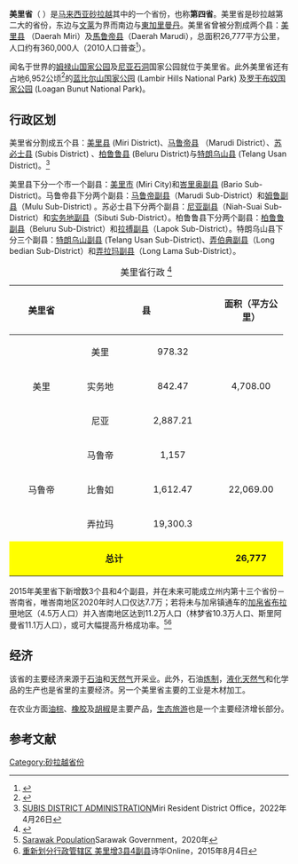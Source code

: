 {{Infobox Settlement
|name=美里省
|official_name=Bahagian Miri
|image_blank_emblem = Flag of Sarawak.svg
|blank_emblem_type = 砂拉越州
|image_map = Sarawakmiri.png
|mapsize=225px
|subdivision_type=国家
|subdivision_name=[[马来西亚|马来西亚]]
|subdivision_type1=州属
|subdivision_name1=[[砂拉越|砂拉越]]
|area_total_km2 = 26777
|population_total = 364562
|population_density_km2 = auto
|population_as_of = 2010
|blank1_name = 车俩号牌
|blank1_info = QM
|blank2_name = 族群
|blank2_info = [[伊班族|伊班人]] (29.8%), [[华人|华人]] (23.35%), [[马来人|马来人]] (16.3%), [[马兰诺族|马兰诺人]] (2.62%), 与 其他 (27.93%)
|seat_type =省会
|seat = 美里
|parts_type = 地方政府
|parts = [[美里市政局|美里市政局]] ''Miri City Council''<br> [[馬鲁帝县议会|馬鲁帝县议会]] ''Marudi District Council''<br> [[苏必士县议会|苏必士县议会]] ''Subis District Council''
|website = [http://www.residenmiri.sarawak.gov.my/ 美里省公署]{{ms}}
}}

'''美里省'''（''{{lang-en|Miri Division}} {{lang-ms|Bahagian Miri}}''）是[[马来西亚|马来西亚]][[砂拉越|砂拉越]]其中的一个省份，也称'''第四省'''。美里省是砂拉越第二大的省份，东边与[[文莱|文莱]]为界而南边与[[東加里曼丹|東加里曼丹]]。美里省曾被分割成两个县：[[美里县|美里县]] （Daerah Miri）及[[馬鲁帝县|馬鲁帝县]]（Daerah Marudi），总面积26,777平方公里，人口约有360,000人（2010人口普查<ref>{{cite web   | title = Population and Housing Census of Malaysia 2010: Population Distribution and Basic Demographic Characteristics   | publisher = Department of Statistics, Malaysia   | date = 2010   | url = http://www.statistics.gov.my/portal/download_Population/files/census2010/Taburan_Penduduk_dan_Ciri-ciri_Asas_Demografi.pdf   | accessdate = 24 November 2011   | deadurl = yes   | archiveurl = https://web.archive.org/web/20131113165406/http://www.statistics.gov.my/portal/download_Population/files/census2010/Taburan_Penduduk_dan_Ciri-ciri_Asas_Demografi.pdf   | archivedate = 2013年11月13日   }}</ref>）。

闻名于世界的[[姆禄山国家公园|姆禄山国家公园]]及[[尼亚石洞|尼亚石洞]]国家公园就位于美里省。此外美里省还有占地6,952公顷<ref>{{Cite web |url=http://www.sarawakforestry.com/htm/snp-np-lambir.html |title=Lambir Hills National Park |accessdate=2011-11-27 |archive-date=2015-11-01 |archive-url=https://web.archive.org/web/20151101080105/http://www.sarawakforestry.com/htm/snp-np-lambir.html |dead-url=no }}</ref>的[[蓝比尔山国家公园|蓝比尔山国家公园]] (Lambir Hills National Park) 及[[罗干布奴国家公园|罗干布奴国家公园]] (Loagan Bunut National Park)。

== 行政区划 ==
美里省分割成五个县：[[美里县|美里县]] (Miri District)、[[马鲁帝县|马鲁帝县]] （Marudi District）、[[苏必士县|苏必士县]] (Subis District) 、[[柏鲁鲁县|柏鲁鲁县]] (Beluru District)与[[特朗乌山县|特朗乌山县]] (Telang Usan District)。<ref>[https://miri.sarawak.gov.my/modules/web/pages.php?lang=en&mod=webpage&sub=page&id=233&menu_id=314&sub_id=378 SUBIS DISTRICT ADMINISTRATION]Miri Resident District Office，2022年4月26日</ref>

美里县下分一个市一个副县：[[美里市|美里市]] (Miri City)和[[峇里奥副县|峇里奥副县]] (Bario Sub-District)。马鲁帝县下分两个副县：[[马鲁帝副县|马鲁帝副县]]（Marudi Sub-District）和[[姆鲁副县|姆鲁副县]]（Mulu Sub-District) 。苏必士县下分两个副县：[[尼亚副县|尼亚副县]]（Niah-Suai Sub-District）和[[实务地副县|实务地副县]]（Sibuti Sub-District）。柏鲁鲁县下分两个副县：[[柏鲁鲁副县|柏鲁鲁副县]]（Beluru Sub-District）和[[拉搏副县|拉搏副县]]（Lapok Sub-District）。特朗乌山县下分三个副县：[[特朗乌山副县|特朗乌山副县]] (Telang Usan Sub-District)、[[弄伯典副县|弄伯典副县]]（Long bedian Sub-District）和[[弄拉玛副县|弄拉玛副县]]（Long Lama Sub-District）。

{| class="wikitable" align="center"
 |+ 美里省行政 
<ref name="miri">{{Cite web
 |url          = http://www.residenmiri.sarawak.gov.my/
 |publisher    = 美里省公署
 |title        = 美里省概况
 |date         =2012-01-19|accessdate   = 2012年1月26日
 |archive-url  = https://web.archive.org/web/20131016215038/http://www.residenmiri.sarawak.gov.my/
 |archive-date = 2013年10月16日
 |dead-url     = yes
}}{{ms}}</ref>
|-
! rowspan="7" align="center" height="35"| 美里省 
! colspan="2" align="center" height="35"| 县                    
! colspan="2" align="center" height="35"| 面积（平方公里）
! colspan="2" align="center" height="35"| 人口[2020年数据]<ref name=sg/><br>（相较2010年）
|-
| rowspan="3" width="100" align="center" | 美里 
| width="80" align="center" height="30"  | 美里 
| width="150" align="center"             | 978.32
| rowspan="3" width="100" align="center" | 4,708.00
| rowspan="3" width="100" align="center" | 356,900<br>（{{increase}}56,357、18.8%）
|-
| width="80" align="center"  height="30"| 实务地
| width="150" align="center" height="30"| 842.47
|-
| width="80" align="center"  height="30" | 尼亚
| width="150" align="center" height="30" | 2,887.21
|-
| rowspan="3" width="100" align="center" | 马鲁帝
| width="80" align="center" height="30"  | 马鲁帝 
| width="150" align="center"             | 1,157
| rowspan="3" width="100" align="center" | 22,069.00
| rowspan="3" width="100" align="center" | 76,900<br>（{{increase}}12,882、20.1%）
|-
| width="80" align="center"  height="30"| 比鲁如
| width="150" align="center" height="30"| 1,612.47
|-
| width="80" align="center"  height="30" | 弄拉玛
| width="150" align="center" height="30" | 19,300.3
|-
| style="background:yellow" colspan="3" align="center" height="35"| '''总计'''
| style="background:yellow" colspan="2" align="center" height="35"| '''26,777'''
| style="background:yellow" colspan="1" align="center" height="35"| '''433,800<br>（{{increase}}69,239、19.0%）'''
|}

2015年美里省下新增数3个县和4个副县，并在未来可能成立州内第十三个省份－峇南省，唯峇南地区2020年时人口仅达7.7万；若将未与加帛镇通车的[[加帛省|加帛省]][[布拉甲|布拉甲]]地区（4.5万人口）并入峇南地区达到11.2万人口（林梦省10.3万人口、斯里阿曼省11.1万人口），或可大幅提高升格成功率。<ref name=sg>[https://sarawak.gov.my/web/home/article_view/240/175/ Sarawak Population]Sarawak Government，2020年</ref><ref>[http://news.seehua.com/?p=78959 重新划分行政管辖区 美里增3县4副县]诗华Online，2015年8月4日</ref>

== 经济 ==
该省的主要经济来源于[[石油|石油]]和[[天然气|天然气]]开采业。此外，石油[[炼制|炼制]]，[[液化天然气|液化天然气]]和化学品的生产也是省里的主要经济。另一个美里省主要的工业是木材加工。

在农业方面[[油棕|油棕]]、[[橡胶|橡胶]]及[[胡椒|胡椒]]是主要产品，[[生态旅游|生态旅游]]也是一个主要经济增长部分。

==参考文献==
{{Portal|马来西亚}}
{{reflist}}

{{砂拉越}}
[[Category:砂拉越省份|Category:砂拉越省份]]